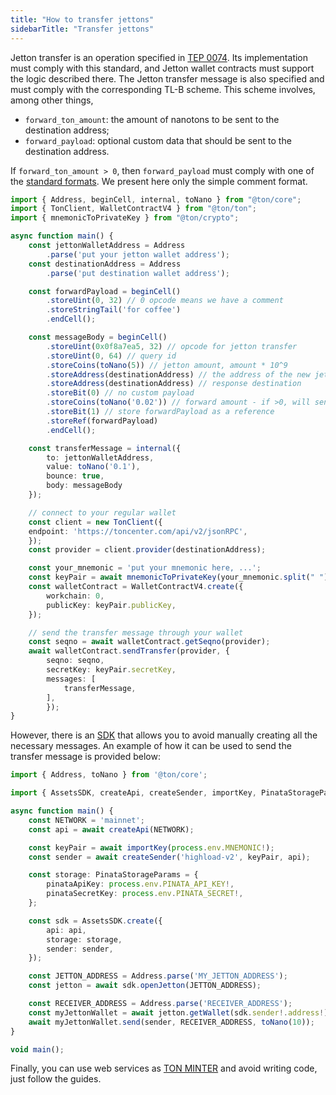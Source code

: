 ```yaml
---
title: "How to transfer jettons"
sidebarTitle: "Transfer jettons"
---
```


Jetton transfer is an operation specified in [TEP 0074](https://github.com/ton-blockchain/TEPs/blob/master/text/0074-jettons-standard.md#internal-message-handlers). Its implementation must comply with this standard,
and Jetton wallet contracts must support the logic described there. The Jetton transfer message is
also specified and must comply with the corresponding TL-B scheme. This scheme involves, among other things,

- `forward_ton_amount`: the amount of nanotons to be sent to the destination address;
- `forward_payload`: optional custom data that should be sent to the destination address.

If `forward_ton_amount > 0`, then `forward_payload` must comply with one of the [standard formats](https://github.com/ton-blockchain/TEPs/blob/master/text/0074-jettons-standard.md#forward_payload-format).
We present here only the simple comment format.

```typescript
import { Address, beginCell, internal, toNano } from "@ton/core";
import { TonClient, WalletContractV4 } from "@ton/ton";
import { mnemonicToPrivateKey } from "@ton/crypto";

async function main() {
    const jettonWalletAddress = Address
        .parse('put your jetton wallet address');
    const destinationAddress = Address
        .parse('put destination wallet address');

    const forwardPayload = beginCell()
        .storeUint(0, 32) // 0 opcode means we have a comment
        .storeStringTail('for coffee')
        .endCell();

    const messageBody = beginCell()
        .storeUint(0x0f8a7ea5, 32) // opcode for jetton transfer
        .storeUint(0, 64) // query id
        .storeCoins(toNano(5)) // jetton amount, amount * 10^9
        .storeAddress(destinationAddress) // the address of the new jetton owner
        .storeAddress(destinationAddress) // response destination
        .storeBit(0) // no custom payload
        .storeCoins(toNano('0.02')) // forward amount - if >0, will send notification message
        .storeBit(1) // store forwardPayload as a reference
        .storeRef(forwardPayload)
        .endCell();

    const transferMessage = internal({
        to: jettonWalletAddress,
        value: toNano('0.1'),
        bounce: true,
        body: messageBody
    });

    // connect to your regular wallet
    const client = new TonClient({
    endpoint: 'https://toncenter.com/api/v2/jsonRPC',
    });
    const provider = client.provider(destinationAddress);

    const your_mnemonic = 'put your mnemonic here, ...';
    const keyPair = await mnemonicToPrivateKey(your_mnemonic.split(" "));
    const walletContract = WalletContractV4.create({
        workchain: 0,
        publicKey: keyPair.publicKey,
    });

    // send the transfer message through your wallet
    const seqno = await walletContract.getSeqno(provider);
    await walletContract.sendTransfer(provider, {
        seqno: seqno,
        secretKey: keyPair.secretKey,
        messages: [
            transferMessage,
        ],
        });
}
```

However, there is an [SDK](https://github.com/ton-community/assets-sdk) that allows you to avoid manually creating all the necessary messages.
An example of how it can be used to send the transfer message is provided below:

```typescript
import { Address, toNano } from '@ton/core';

import { AssetsSDK, createApi, createSender, importKey, PinataStorageParams } from '../src';

async function main() {
    const NETWORK = 'mainnet';
    const api = await createApi(NETWORK);

    const keyPair = await importKey(process.env.MNEMONIC!);
    const sender = await createSender('highload-v2', keyPair, api);

    const storage: PinataStorageParams = {
        pinataApiKey: process.env.PINATA_API_KEY!,
        pinataSecretKey: process.env.PINATA_SECRET!,
    };

    const sdk = AssetsSDK.create({
        api: api,
        storage: storage,
        sender: sender,
    });

    const JETTON_ADDRESS = Address.parse('MY_JETTON_ADDRESS');
    const jetton = await sdk.openJetton(JETTON_ADDRESS);

    const RECEIVER_ADDRESS = Address.parse('RECEIVER_ADDRESS');
    const myJettonWallet = await jetton.getWallet(sdk.sender!.address!);
    await myJettonWallet.send(sender, RECEIVER_ADDRESS, toNano(10));
}

void main();
```

Finally, you can use web services as [TON MINTER](https://minter.ton.org/) and avoid writing code, just follow the guides.
